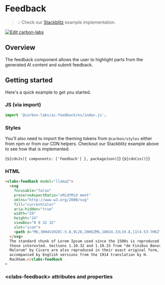 
<Meta of={FeedbackStories} />

# Feedback

> 💡 Check our
> [Stackblitz](https://stackblitz.com/github/carbon-design-system/carbon-labs/tree/main/packages/feedback/examples/feedback)
> example implementation.

[![Edit carbon-labs](https://developer.stackblitz.com/img/open_in_stackblitz.svg)](https://stackblitz.com/github/carbon-design-system/carbon-labs/tree/main/packages/feedback/examples/feedback)

## Overview

The feedback component allows the user to highlight parts from the generated AI
content and submit feedback.

## Getting started

Here's a quick example to get you started.

### JS (via import)

```javascript
import '@carbon-labs/ai-feedback/es/index.js';
```

### Styles

You'll also need to import the theming tokens from `@carbon/styles` either from
npm or from our CDN helpers. Checkout our Stackblitz example above to see how
that is implemented.

<Markdown>{`${cdnJs({ components: ['feedback'] }, packageJson)}`}</Markdown>
<Markdown>{`${cdnCss()}`}</Markdown>

### HTML

```html
<clabs-feedback model="llama2">
  <svg
    focusable="false"
    preserveAspectRatio="xMidYMid meet"
    xmlns="http://www.w3.org/2000/svg"
    fill="currentColor"
    aria-hidden="true"
    width="24"
    height="24"
    viewBox="0 0 32 32"
    slot="icon">
    <path d="M6,30H4V2H28l-5.8,9L28,20H6ZM6,18H24.33L19.8,11l4.53-7H6Z"></path>
  </svg>
  The standard chunk of Lorem Ipsum used since the 1500s is reproduced below for
  those interested. Sections 1.10.32 and 1.10.33 from "de Finibus Bonorum et
  Malorum" by Cicero are also reproduced in their exact original form,
  accompanied by English versions from the 1914 translation by H.
  Rackham.</clabs-feedback
>
```

### &lt;clabs-feedback&gt; attributes and properties

<ArgTypes of="clabs-feedback" />
